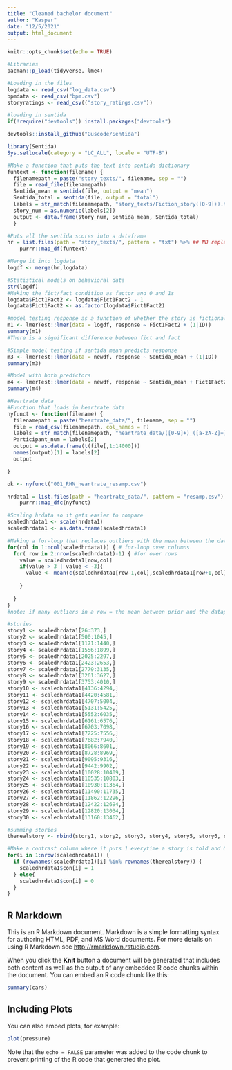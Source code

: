 ```yaml
---
title: "Cleaned bachelor document"
author: "Kasper"
date: "12/5/2021"
output: html_document
---
```


```r
knitr::opts_chunk$set(echo = TRUE)
```


```r
#Libraries
pacman::p_load(tidyverse, lme4)

#Loading in the files
logdata <- read_csv("log_data.csv")
bpmdata <- read_csv("bpm.csv")
storyratings <- read_csv(("story_ratings.csv"))

#loading in sentida
if(!require("devtools")) install.packages("devtools")

devtools::install_github("Guscode/Sentida")

library(Sentida)
Sys.setlocale(category = "LC_ALL", locale = "UTF-8")

#Make a function that puts the text into sentida-dictionary
funtext <- function(filename) {
  filenamepath = paste("story_texts/", filename, sep = "")
  file = read_file(filenamepath) 
  Sentida_mean = sentida(file, output = "mean")
  Sentida_total = sentida(file, output = "total")
  labels = str_match(filenamepath, "story_texts/Fiction_story([0-9]+).txt")
  story_num = as.numeric(labels[2])
  output <- data.frame(story_num, Sentida_mean, Sentida_total)
  }

#Puts all the sentida scores into a dataframe
hr = list.files(path = "story_texts/", pattern = "txt") %>% ## NB replace with your path to the files 
    purrr::map_df(funtext)

#Merge it into logdata
logdf <- merge(hr,logdata)

```

```r
#Statistical models on behavioral data
str(logdf)
#Making the fict/fact condition as factor and 0 and 1s
logdata$Fict1Fact2 <- logdata$Fict1Fact2 - 1
logdata$Fict1Fact2 <- as.factor(logdata$Fict1Fact2)

#model testing response as a function of whether the story is fictional or fact
m1 <- lmerTest::lmer(data = logdf, response ~ Fict1Fact2 + (1|ID))
summary(m1)
#There is a significant difference between fict and fact

#Simple model testing if sentida mean predicts response
m3 <- lmerTest::lmer(data = newdf, response ~ Sentida_mean + (1|ID))
summary(m3)

#Model with both predictors
m4 <- lmerTest::lmer(data = newdf, response ~ Sentida_mean + Fict1Fact2 + (1|ID))
summary(m4)

```

```r
#Heartrate data
#Function that loads in heartrate data
nyfunct <- function(filename) {
  filenamepath = paste("heartrate_data/", filename, sep = "")
  file = read_csv(filenamepath, col_names = F)
  labels = str_match(filenamepath, "heartrate_data/([0-9]+)_([a-zA-Z]+)_heartrate_resamp.csv")
  Participant_num = labels[2]
  output = as.data.frame(t(file[,1:14000]))
  names(output)[1] = labels[2]
  output

}

ok <- nyfunct("001_RHN_heartrate_resamp.csv")

hrdata1 = list.files(path = "heartrate_data/", pattern = "resamp.csv") %>% ## NB replace with your path to the files 
    purrr::map_dfc(nyfunct)

#Scaling hrdata so it gets easier to compare
scaledhrdata1 <- scale(hrdata1)
scaledhrdata1 <- as.data.frame(scaledhrdata1)

#Making a for-loop that replaces outliers with the mean between the datapoint prior and after the data point
for(col in 1:ncol(scaledhrdata1)) { # for-loop over columns
  for( row in 2:nrow(scaledhrdata1)-1) { #for over rows
    value = scaledhrdata1[row,col]
    if(value > 3 | value < -3){
      value <- mean(c(scaledhrdata1[row-1,col],scaledhrdata1[row+1,col]))
      
    }
   
  }
}
#note: if many outliers in a row = the mean between prior and the datapoint after might not be the best solution

#stories
story1 <- scaledhrdata1[26:373,]
story2 <- scaledhrdata1[500:1045,]
story3 <- scaledhrdata1[1171:1440,]
story4 <- scaledhrdata1[1556:1899,]
story5 <- scaledhrdata1[2025:2297,]
story6 <- scaledhrdata1[2423:2653,]
story7 <- scaledhrdata1[2779:3135,]
story8 <- scaledhrdata1[3261:3627,]
story9 <- scaledhrdata1[3753:4010,]
story10 <- scaledhrdata1[4136:4294,]
story11 <- scaledhrdata1[4420:4581,]
story12 <- scaledhrdata1[4707:5004,]
story13 <- scaledhrdata1[5131:5425,]
story14 <- scaledhrdata1[5552:6035,]
story15 <- scaledhrdata1[6161:6576,]
story16 <- scaledhrdata1[6703:7098,]
story17 <- scaledhrdata1[7225:7556,]
story18 <- scaledhrdata1[7682:7940,]
story19 <- scaledhrdata1[8066:8601,]
story20 <- scaledhrdata1[8728:8969,]
story21 <- scaledhrdata1[9095:9316,]
story22 <- scaledhrdata1[9442:9902,]
story23 <- scaledhrdata1[10028:10409,]
story24 <- scaledhrdata1[10535:10803,]
story25 <- scaledhrdata1[10930:11364,]
story26 <- scaledhrdata1[11490:11735,]
story27 <- scaledhrdata1[11862:12296,]
story28 <- scaledhrdata1[12422:12694,]
story29 <- scaledhrdata1[12820:13034,]
story30 <- scaledhrdata1[13160:13462,]

#summing stories
therealstory <- rbind(story1, story2, story3, story4, story5, story6, story7, story8, story9, story10, story11, story12, story13, story14, story15, story16, story17, story18, story19, story20, story21, story22, story23, story24, story25, story26, story27, story28, story29, story30) 

#Make a contrast column where it puts 1 everytime a story is told and 0 when there is not
for(i in 1:nrow(scaledhrdata1)) {
  if (rownames(scaledhrdata1)[i] %in% rownames(therealstory)) {
    scaledhrdata1$con[i] = 1
  } else{
    scaledhrdata1$con[i] = 0
  }
}


```

## R Markdown

This is an R Markdown document. Markdown is a simple formatting syntax for authoring HTML, PDF, and MS Word documents. For more details on using R Markdown see <http://rmarkdown.rstudio.com>.

When you click the **Knit** button a document will be generated that includes both content as well as the output of any embedded R code chunks within the document. You can embed an R code chunk like this:

```r
summary(cars)
```

## Including Plots

You can also embed plots, for example:

```r
plot(pressure)
```

Note that the `echo = FALSE` parameter was added to the code chunk to prevent printing of the R code that generated the plot.
